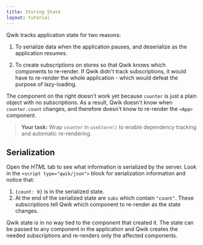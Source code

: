 ```yaml
---
title: Storing State
layout: tutorial
---
```


Qwik tracks application state for two reasons:

1. To serialize data when the application pauses, and deserialize as the application resumes.

1. To create subscriptions on stores so that Qwik knows which components to re-render. If Qwik didn't track subscriptions, it would have to re-render the whole application - which would defeat the purpose of lazy-loading.

The component on the right doesn't work yet because `counter` is just a plain object with no subscriptions. As a result, Qwik doesn't know when `counter.count` changes, and therefore doesn't know to re-render the `<App>` component. 

> **Your task:** Wrap `counter` in `useStore()` to enable dependency tracking and automatic re-rendering.

## Serialization

Open the *HTML* tab to see what information is serialized by the server. Look in the `<script type="qwik/json">` block for serialization information and notice that:

1. `{count: 0}` is in the serialized state.
1. At the end of the serialized state are `subs` which contain `"count"`. These subscriptions tell Qwik which component to re-render as the state changes.

Qwik state is in no way tied to the component that created it. The state can be passed to any component in the application and Qwik creates the needed subscriptions and re-renders only the affected components.
